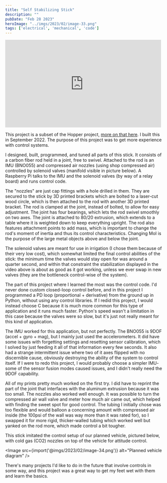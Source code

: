 ```yaml
---
title: "Self Stabilizing Stick"
description: ""
pubDate: "Feb 28 2023"
heroImage: "../imgs/2023/02/image-33.png"
tags: ['electrical', 'mechanical', 'code']
---
```


<iframe
  width="500"
  height="281"
  src="https://www.youtube.com/embed/EeOSqJbbH60"
  title="Hopper Stick Stabilizing"
  frameborder="0"
  allow="accelerometer; autoplay; clipboard-write; encrypted-media; gyroscope; picture-in-picture; web-share"
  allowfullscreen
></iframe>

This project is a subset of the Hopper project, [more on that here](/blog/hopper). I built this in September 2022. The purpose of this project was to get more experience with control systems.

I designed, built, programmed, and tuned all parts of this stick. It consists of a carbon fiber rod held in a joint, free to swivel. Attached to the rod is an IMU (BNO055) and compressed air nozzles (using shop compressed air) controlled by solenoid valves (manifold visible in picture below). A Raspberry Pi talks to the IMU and the solenoid valves (by way of a relay board) and runs control code.


The "nozzles" are just cap fittings with a hole drilled in them. They are secured to the stick by 3D printed brackets which are bolted to a laser-cut wood circle, which is then attached to the rod with another 3D printed bracket. The rod is clamped at the joint, instead of bolted, to allow for easy adjustment. The joint has four bearings, which lets the rod swivel smoothly on two axes. The joint is attached to 80/20 extrusion, which extends to a table where it is weighted down to keep everything upright. The rod also features attachment points to add mass, which is important to change the rod's moment of inertia and thus its control characteristics. Changing MoI is the purpose of the large metal objects above and below the joint.

The solenoid valves are meant for use in irrigation (I chose them because of their very low cost), which somewhat limited the final control abilities of the stick: the minimum time the valves would stay open for was around a quarter second, and within that constraint the stabilization displayed in the video above is about as good as it got working, unless we ever swap in new valves (they are the bottleneck control-wise of the system). 

The part of this project where I learned the most was the control code. I'd never done custom closed-loop control before, and in this project I programmed a PD loop (proportional + derivative) from the ground up in Python, without using any control libraries. If I redid this project, I would instead choose C because it is much more common for this type of application and it runs much faster. Python's speed wasn't a limitation in this case because the valves were so slow, but it's just not really meant for this kind of application. 

The IMU worked for this application, but not perfectly. The BNO055 is 9DOF (accel + gyro + mag), but I mainly just used the accelerometers. It did have some issues with forgetting settings and resetting sensor calibration, which I solved by just feeding it all of that information every few seconds. It also had a strange intermittent issue where two of it axes flipped with no discernible cause, obviously destroying the ability of the system to control itself. If I were to redo this project, I would probably choose a simpler IMU- some of the sensor fusion modes caused issues, and I didn't really need the 9DOF capability.

All of my prints pretty much worked on the first try. I did have to reprint the part of the joint that interfaces with the aluminum extrusion because it was too small. The nozzles also worked well enough. It was possible to turn the compressed air wall valve and meter how much air came out, which helped with finding the sweet spot for good control. The tubing I initially chose was too flexible and would balloon a concerning amount with compressed air inside (the 100psi of the wall was way more than it was rated for), so I swapped it for more rigid, thicker-walled tubing which worked well but yanked on the rod more, which made control a bit tougher.

This stick imitated the control setup of our planned vehicle, pictured below, with cold gas (CO2) nozzles on top of the vehicle for attitude control.

<Image src={import('@imgs/2023/02/image-34.png')} alt="Planned vehicle diagram" />

There's many projects I'd like to do in the future that involve controls in some way, and this project was a great way to get my feet wet with them and learn the basics.